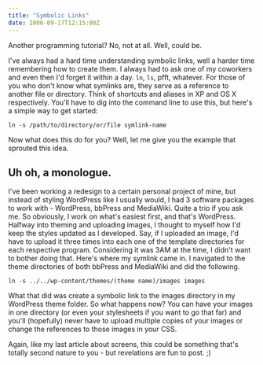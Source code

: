 ```yaml
---
title: "Symbolic Links"
date: 2006-09-17T12:15:00Z
---
```


Another programming tutorial? No, not at all. Well, could be.

I've always had a hard time understanding symbolic links, well a harder time remembering how to create them. I always had to ask one of my coworkers and even then I'd forget it within a day. `ln`, `ls`, pfft, whatever. For those of you who don't know what symlinks are, they serve as a reference to another file or directory. Think of shortcuts and aliases in XP and OS X respectively. You'll have to dig into the command line to use this, but here's a simple way to get started:

    ln -s /path/to/directory/or/file symlink-name

Now what does this do for you? Well, let me give you the example that sprouted this idea.

## Uh oh, a monologue.

I've been working a redesign to a certain personal project of mine, but instead of styling WordPress like I usually would, I had 3 software packages to work with - WordPress, bbPress and MediaWiki. Quite a trio if you ask me. So obviously, I work on what's easiest first, and that's WordPress. Halfway into theming and uploading images, I thought to myself how I'd keep the styles updated as I developed. Say, if I uploaded an image, I'd have to upload it three times into each one of the template directories for each respective program. Considering it was 3AM at the time, I didn't want to bother doing that. Here's where my symlink came in. I navigated to the theme directories of both bbPress and MediaWiki and did the following.

    ln -s ../../wp-content/themes/(theme name)/images images

What that did was create a symbolic link to the images directory in my WordPress theme folder. So what happens now? You can have your images in one directory (or even your stylesheets if you want to go that far) and you'll (hopefully) never have to upload multiple copies of your images or change the references to those images in your CSS.

Again, like my last article about screens, this could be something that's totally second nature to you - but revelations are fun to post. ;)
